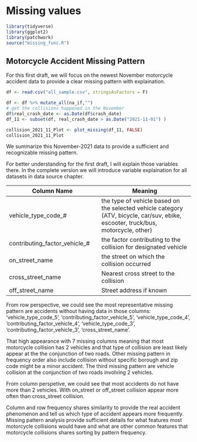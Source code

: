 # Missing values
```r
library(tidyverse)
library(ggplot2)
library(patchwork)
source("missing_func.R")
```

## Motorcycle Accident Missing Pattern
For this first draft, we will focus on the newest November motorcycle accident data to provide a clear missing pattern with explaination.


```r
df <- read.csv("all_sample.csv", stringsAsFactors = F)
```

```r
df <- df %>% mutate_all(na_if,"")
# get the collisions happened in the November
df$real_crash_date <- as.Date(df$crash_date)
df_11 <- subset(df, real_crash_date > as.Date("2021-11-01") )
```

```r
collision_2021_11_Plot <- plot_missing(df_11, FALSE)
collision_2021_11_Plot
```

We summarize this November-2021 data to provide a sufficient and recognizable missing pattern. 

For better understanding for the first draft, I will explain those variables there. In the complete version we will introduce variable explaination for all datasets in data source chapter.

Column Name| Meaning
------------- | -------------
vehicle_type_code_# |  the type of vehicle based on the selected vehicle category (ATV, bicycle, car/suv, ebike, escooter, truck/bus, motorcycle, other)
contributing_factor_vehicle_# | the factor contributing to the collision for designated vehicle
on_street_name |the street on which the collision occurred
cross_street_name | Nearest cross street to the collision
off_street_name | Street address if known

From row perspective, we could see the most representative missing pattern are accidents without having data in those columns: 'vehicle_type_code_5', 'contributing_factor_vehicle_5', 'vehicle_type_code_4', 'contributing_factor_vehicle_4', 'vehicle_type_code_3', 'contributing_factor_vehicle_3', 'cross_street_name'.

That high appearance with 7 missing columns meaning that most motorcycle collision has 2 vehicles and that type of collision are least likely appear at the the conjunction of two roads.
Other missing pattern in frequency order also include collision without specific borough and zip code might be a minor accident.
The third missing pattern are vehicle collision at the conjunction of two roads involving 2 vehicles.

From column perspetive, we could see that most accidents do not have more than 2 vehicles. With on_street or off_street collision appear more often than cross_street collision.

Column and row frequency shares similarity to provide the real accident phenomenon and tell us which type of accident appears more frequently. Missing pattern analysis provide sufficient details for what features most motorcycle collisions would have and what are other common features that motorcycle collisions shares sorting by pattern frequency.

